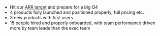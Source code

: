 - Hit our [ARR target](https://docs.google.com/document/d/1Ofpxd5N4e_PKlSbRDEJ86T9Rs2ihfpKQf5MFuohWP1g/edit) and prepare for a big Q4
- 4 products fully launched and positioned properly, full pricing etc.
- 3 new products with first users
- 15 people hired and properly onboarded, with team performance driven more by team leads than the exec team
